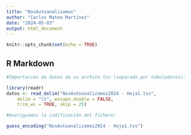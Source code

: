 ```yaml
---
title: "NosAutoanalizamos"
author: "Carlos Mateo Martínez"
date: "2024-05-03"
output: html_document
---
```


```r
knitr::opts_chunk$set(echo = TRUE)
```

## R Markdown



```r
#Importación de datos de un archivo tsv (separado por tabuladores):

library(readr)
datos <- read_delim("NosAutoanalizamos2024 - Hoja1.tsv", 
    delim = "\t", escape_double = FALSE, 
    trim_ws = TRUE, skip = 25)
```
```r
#Averiguamos la codificación del fichero:

guess_encoding("NosAutoanalizamos2024 - Hoja1.tsv")
```

